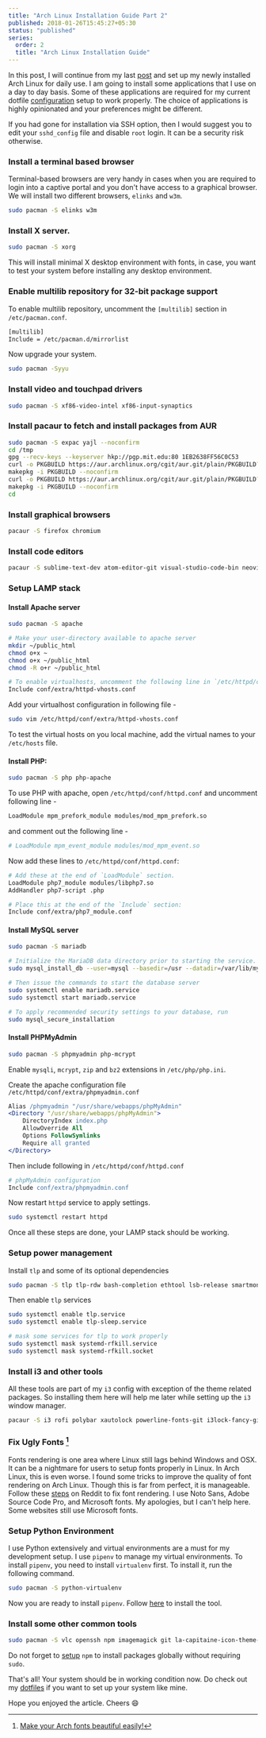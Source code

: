```yaml
---
title: "Arch Linux Installation Guide Part 2"
published: 2018-01-26T15:45:27+05:30
status: "published"
series:
  order: 2
  title: "Arch Linux Installation Guide"
---
```


In this post, I will continue from my last
[post](/blog/arch-linux-installation-part-1/) and set up my newly installed Arch
Linux for daily use. I am going to install some applications that I use on a day
to day basis. Some of these applications are required for my current dotfile
[configuration](/blog/my-own-configuration-manager/) setup to work properly. The
choice of applications is highly opinionated and your preferences might be
different.

If you had gone for installation via SSH option, then I would suggest you to
edit your `sshd_config` file and disable `root` login. It can be a security risk
otherwise.

### Install a terminal based browser

Terminal-based browsers are very handy in cases when you are required to login
into a captive portal and you don't have access to a graphical browser. We will
install two different browsers, `elinks` and `w3m`.

```bash
sudo pacman -S elinks w3m
```

### Install X server.

```bash
sudo pacman -S xorg
```

This will install minimal X desktop environment with fonts, in case, you want to
test your system before installing any desktop environment.

### Enable multilib repository for 32-bit package support

To enable multilib repository, uncomment the `[multilib]` section in
`/etc/pacman.conf`.

```bash
[multilib]
Include = /etc/pacman.d/mirrorlist
```

Now upgrade your system.

```bash
sudo pacman -Syyu
```

### Install video and touchpad drivers

```bash
sudo pacman -S xf86-video-intel xf86-input-synaptics
```

### Install pacaur to fetch and install packages from AUR

```bash
sudo pacman -S expac yajl --noconfirm
cd /tmp
gpg --recv-keys --keyserver hkp://pgp.mit.edu:80 1EB2638FF56C0C53
curl -o PKGBUILD https://aur.archlinux.org/cgit/aur.git/plain/PKGBUILD?h=cower
makepkg -i PKGBUILD --noconfirm
curl -o PKGBUILD https://aur.archlinux.org/cgit/aur.git/plain/PKGBUILD?h=pacaur
makepkg -i PKGBUILD --noconfirm
cd
```

### Install graphical browsers

```bash
pacaur -S firefox chromium
```

### Install code editors

```bash
pacaur -S sublime-text-dev atom-editor-git visual-studio-code-bin neovim neovim-drop-in leafpad
```

### Setup LAMP stack

#### Install Apache server

```bash
sudo pacman -S apache

# Make your user-directory available to apache server
mkdir ~/public_html
chmod o+x ~
chmod o+x ~/public_html
chmod -R o+r ~/public_html
```

```bash
# To enable virtualhosts, uncomment the following line in `/etc/httpd/conf/httpd.conf`
Include conf/extra/httpd-vhosts.conf
```

Add your virtualhost configuration in following file -

```bash
sudo vim /etc/httpd/conf/extra/httpd-vhosts.conf
```

To test the virtual hosts on you local machine, add the virtual names to your
`/etc/hosts` file.

#### Install PHP:

```bash
sudo pacman -S php php-apache
```

To use PHP with apache, open `/etc/httpd/conf/httpd.conf` and uncomment
following line -

```bash
LoadModule mpm_prefork_module modules/mod_mpm_prefork.so
```

and comment out the following line -

```bash
# LoadModule mpm_event_module modules/mod_mpm_event.so
```

Now add these lines to `/etc/httpd/conf/httpd.conf`:

```bash
# Add these at the end of `LoadModule` section.
LoadModule php7_module modules/libphp7.so
AddHandler php7-script .php

# Place this at the end of the `Include` section:
Include conf/extra/php7_module.conf
```

#### Install MySQL server

```bash
sudo pacman -S mariadb

# Initialize the MariaDB data directory prior to starting the service. To do so, run:
sudo mysql_install_db --user=mysql --basedir=/usr --datadir=/var/lib/mysql

# Then issue the commands to start the database server
sudo systemctl enable mariadb.service
sudo systemctl start mariadb.service

# To apply recommended security settings to your database, run
sudo mysql_secure_installation
```

#### Install PHPMyAdmin

```bash
sudo pacman -S phpmyadmin php-mcrypt
```

Enable `mysqli`, `mcrypt`, `zip` and `bz2` extensions in `/etc/php/php.ini`.

Create the apache configuration file `/etc/httpd/conf/extra/phpmyadmin.conf`

```apache
Alias /phpmyadmin "/usr/share/webapps/phpMyAdmin"
<Directory "/usr/share/webapps/phpMyAdmin">
    DirectoryIndex index.php
    AllowOverride All
    Options FollowSymlinks
    Require all granted
</Directory>
```

Then include following in `/etc/httpd/conf/httpd.conf`

```apache
# phpMyAdmin configuration
Include conf/extra/phpmyadmin.conf
```

Now restart `httpd` service to apply settings.

```bash
sudo systemctl restart httpd
```

Once all these steps are done, your LAMP stack should be working.

### Setup power management

Install `tlp` and some of its optional dependencies

```bash
sudo pacman -S tlp tlp-rdw bash-completion ethtool lsb-release smartmontools
```

Then enable `tlp` services

```bash
sudo systemctl enable tlp.service
sudo systemctl enable tlp-sleep.service

# mask some services for tlp to work properly
sudo systemctl mask systemd-rfkill.service
sudo systemctl mask systemd-rfkill.socket
```

### Install i3 and other tools

All these tools are part of my `i3` config with exception of the theme related
packages. So installing them here will help me later while setting up the `i3`
window manager.

```bash
pacaur -S i3 rofi polybar xautolock powerline-fonts-git i3lock-fancy-git compton scrot feh dunst unclutter xfce4-power-manager numlockx lxappearance adapta-gtk-theme gtk-engine-murrine gnome-themes-standard termite
```

### Fix Ugly Fonts [^1]

Fonts rendering is one area where Linux still lags behind Windows and OSX. It
can be a nightmare for users to setup fonts properly in Linux. In Arch Linux,
this is even worse. I found some tricks to improve the quality of font rendering
on Arch Linux. Though this is far from perfect, it is manageable. Follow these
[steps](https://www.reddit.com/r/archlinux/comments/5r5ep8/make_your_arch_fonts_beautiful_easily/)
on Reddit to fix font rendering. I use Noto Sans, Adobe Source Code Pro, and
Microsoft fonts. My apologies, but I can't help here. Some websites still use
Microsoft fonts.

### Setup Python Environment

I use Python extensively and virtual environments are a must for my development
setup. I use `pipenv` to manage my virtual environments. To install `pipenv`,
you need to install `virtualenv` first. To install it, run the following
command.

```bash
sudo pacman -S python-virtualenv
```

Now you are ready to install `pipenv`. Follow
[here](https://pipenv.pypa.io/en/latest/) to install the tool.

### Install some other common tools

```bash
sudo pacman -S vlc openssh npm imagemagick git la-capitaine-icon-theme-git
```

Do not forget to
[setup](https://stackoverflow.com/questions/10081293/install-npm-into-home-directory-with-distribution-nodejs-package-ubuntu/13021677#13021677)
`npm` to install packages globally without requiring `sudo`.

That's all! Your system should be in working condition now. Do check out my
[dotfiles](/blog/my-own-configuration-manager/) if you want to set up your
system like mine.

Hope you enjoyed the article. Cheers 😄

[^1]: [Make your Arch fonts beautiful easily!](https://www.reddit.com/r/archlinux/comments/5r5ep8/make_your_arch_fonts_beautiful_easily/)
